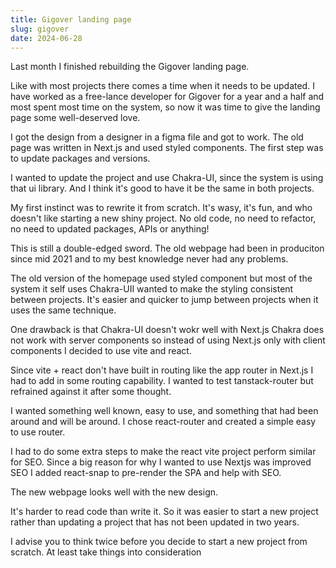 ```yaml
---
title: Gigover landing page
slug: gigover
date: 2024-06-28
---
```


Last month I finished rebuilding the <ExternalLink href="https://gigover.com/">Gigover</ExternalLink> landing page.

<Spacer size="small" />

Like with most projects there comes a time when it needs to be updated.
I have worked as a free-lance developer for Gigover for a year and a half
and most spent most time on the system, so now it was time to give the landing
page some well-deserved love.

I got the design from a designer in a figma file and got to work.
The old page was written in Next.js and used styled components. The first step
was to update packages and versions.

<Spacer size="small" />

I wanted to update the project and use Chakra-UI, since the system is using
that ui library. And I think it's good to have it be the same in both
projects.

<Spacer size="small" />

My first instinct was to rewrite it from scratch. It's wasy, it's fun, and who
doesn't like starting a new shiny project. No old code, no need to refactor,
no need to updated packages, APIs or anything!

<Spacer size="small" />

This is still a double-edged sword. The old webpage had been in produciton
since mid 2021 and to my best knowledge never had any problems.

<Spacer size="small" />

The old version of the homepage used <ExternalLink href="https://styled-components.com/">styled component</ExternalLink> but most of the
system it self uses <ExternalLink href="https://v2.chakra-ui.com/">Chakra-UI</ExternalLink>I wanted to
make the styling consistent between projects. It's easier and quicker to jump
between projects when it uses the same technique.

<Spacer size="small" />

One drawback is that Chakra-UI doesn't wokr well with Next.js
Chakra does not work with server components so instead of using Next.js only
with client components I decided to use <ExternalLink href="https://vitejs.dev/">vite</ExternalLink> and react.

<Spacer size="small" />

Since vite + react don't have built in routing like the app router in Next.js
I had to add in some routing capability.
I wanted to test <ExternalLink href="https://tanstack.com/router/latest">tanstack-router</ExternalLink>
but refrained against it after some thought.

<Spacer size="small" />

I wanted something well known, easy
to use, and something that had been around and will be around. I chose <ExternalLink href="https://reactrouter.com/en/main/start/overview">react-router</ExternalLink>
and created a simple easy to use router.

<Spacer size="small" />

I had to do some extra steps to make the react vite project perform similar for
SEO. Since a big reason for why I wanted to use Nextjs was improved SEO
I added <ExternalLink href="https://github.com/stereobooster/react-snap">react-snap</ExternalLink>
to pre-render the SPA and help with SEO.

<Spacer size="small" />
The new webpage looks well with the new design.

<Spacer size="small" />

It's harder to read code than write it. So it was easier to start a new
project rather than updating a project that has not been updated in two
years.

<Spacer size="small" />

I advise you to think twice before you decide to start a new project from
scratch. At least take things into consideration
